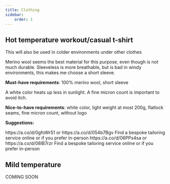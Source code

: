 ```yaml
---
title: Clothing
sidebar:
    order: 1
---
```



## Hot temperature workout/casual t-shirt

This will also be used in colder environments under other clothes

Merino wool seems the best material for this purpose, even though is not much durable.
Sleeveless is more breathable, but is bad in windy environments, this makes me choose a short sleeve.

**Must-have requirements**: 100% merino wool, short sleeve

A white color heats up less in sunlight.
A fine micron count is important to avoid itch.

**Nice-to-have requirements**: white color, light weight at most 200g, flatlock seams, fine micron count, without logo

**Suggestions:**
<Tabs>
<TabItem label="For men">

<Tabs>
<TabItem label="Medium budget">https://a.co/d/0gfoWr51 or https://a.co/d/054b7Bgv</TabItem>
<TabItem label="Very High budget">Find a bespoke tailoring service online or if you prefer in-person</TabItem>
</Tabs>

</TabItem>
<TabItem label="For women">

<Tabs>
<TabItem label="Medium budget">https://a.co/d/06PPs4sa or https://a.co/d/08lB7rzr</TabItem>
<TabItem label="Very High budget">Find a bespoke tailoring service online or if you prefer in-person</TabItem>
</Tabs>

</TabItem>
</Tabs>


## Mild temperature

COMING SOON